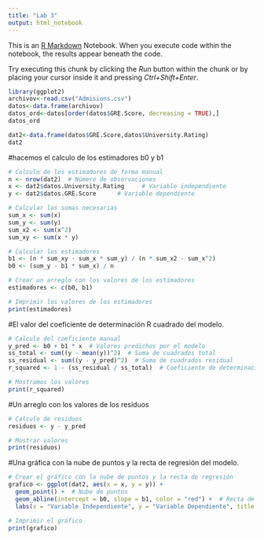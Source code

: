 ---
title: "Lab 3"
output: html_notebook
---

This is an [R Markdown](http://rmarkdown.rstudio.com) Notebook. When you execute code within the notebook, the results appear beneath the code. 

Try executing this chunk by clicking the *Run* button within the chunk or by placing your cursor inside it and pressing *Ctrl+Shift+Enter*. 

```{r}
library(ggplot2)
archivov<-read.csv("Admisions.csv")
datos<-data.frame(archivov)
datos_ord<-datos[order(datos$GRE.Score, decreasing = TRUE),]
datos_ord
```

```{r}
dat2<-data.frame(datos$GRE.Score,datos$University.Rating)
dat2
```

#hacemos el calculo de los estimadores b0 y b1
```{r}
# Calculo de los estimadores de forma manual
n <- nrow(dat2)  # Número de observaciones
x <- dat2$datos.University.Rating     # Variable independiente
y <- dat2$datos.GRE.Score      # Variable dependiente

# Calcular las sumas necesarias
sum_x <- sum(x)
sum_y <- sum(y)
sum_x2 <- sum(x^2)
sum_xy <- sum(x * y)

# Calcular los estimadores
b1 <- (n * sum_xy - sum_x * sum_y) / (n * sum_x2 - sum_x^2)
b0 <- (sum_y - b1 * sum_x) / n

# Crear un arreglo con los valores de los estimadores
estimadores <- c(b0, b1)

# Imprimir los valores de los estimadores
print(estimadores)

```
#El valor del coeficiente de determinación R cuadrado del modelo.
```{r}
# Calculo del coeficiente manual
y_pred <- b0 + b1 * x  # Valores predichos por el modelo
ss_total <- sum((y - mean(y))^2)  # Suma de cuadrados total
ss_residual <- sum((y - y_pred)^2)  # Suma de cuadrados residual
r_squared <- 1 - (ss_residual / ss_total)  # Coeficiente de determinación

# Mostramos los valores
print(r_squared)
```
#Un arreglo con los valores de los residuos
```{r}
# Calculo de residuos
residuos <- y - y_pred

# Mostrar valores
print(residuos)
```
#Una gráfica con la nube de puntos y la recta de regresión del modelo.
```{r}
# Crear el gráfico con la nube de puntos y la recta de regresión
grafico <- ggplot(dat2, aes(x = x, y = y)) +
  geom_point() +  # Nube de puntos
  geom_abline(intercept = b0, slope = b1, color = "red") +  # Recta de regresión
  labs(x = "Variable Independiente", y = "Variable Dependiente", title = "Nube de Puntos y Recta de Regresión")  # Etiquetas de los ejes y título

# Imprimir el gráfico
print(grafico)
```




